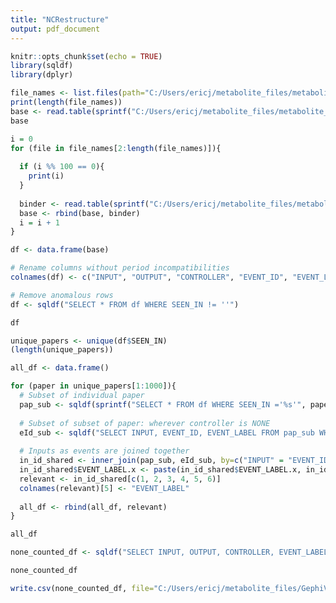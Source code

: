 ```yaml
---
title: "NCRestructure"
output: pdf_document
---
```


```r
knitr::opts_chunk$set(echo = TRUE)
library(sqldf)
library(dplyr)
```

```r
file_names <- list.files(path="C:/Users/ericj/metabolite_files/metabolite_tsvs/")
print(length(file_names))
base <- read.table(sprintf("C:/Users/ericj/metabolite_files/metabolite_tsvs/%s", file_names[1]), sep="\t", header=TRUE, fill=TRUE, quote="\"")[c(1:5, 19)]
base
```

```r
i = 0
for (file in file_names[2:length(file_names)]){
  
  if (i %% 100 == 0){
    print(i)
  }
  
  binder <- read.table(sprintf("C:/Users/ericj/metabolite_files/metabolite_tsvs/%s", file), sep="\t", header=TRUE, fill=TRUE, quote="\"")[c(1:5, 19)]
  base <- rbind(base, binder)
  i = i + 1
}

df <- data.frame(base)

# Rename columns without period incompatibilities
colnames(df) <- c("INPUT", "OUTPUT", "CONTROLLER", "EVENT_ID", "EVENT_LABEL", "SEEN_IN")

# Remove anomalous rows
df <- sqldf("SELECT * FROM df WHERE SEEN_IN != ''")

df
```

```r
unique_papers <- unique(df$SEEN_IN)
(length(unique_papers))
```

```r
all_df <- data.frame()

for (paper in unique_papers[1:1000]){
  # Subset of individual paper
  pap_sub <- sqldf(sprintf("SELECT * FROM df WHERE SEEN_IN ='%s'", paper))
  
  # Subset of subset of paper: wherever controller is NONE
  eId_sub <- sqldf("SELECT INPUT, EVENT_ID, EVENT_LABEL FROM pap_sub WHERE CONTROLLER = 'NONE'")
  
  # Inputs as events are joined together
  in_id_shared <- inner_join(pap_sub, eId_sub, by=c("INPUT" = "EVENT_ID"))
  in_id_shared$EVENT_LABEL.x <- paste(in_id_shared$EVENT_LABEL.x, in_id_shared$EVENT_LABEL.y)
  relevant <- in_id_shared[c(1, 2, 3, 4, 5, 6)]
  colnames(relevant)[5] <- "EVENT_LABEL"
  
  all_df <- rbind(all_df, relevant)
}

all_df
```

```r
none_counted_df <- sqldf("SELECT INPUT, OUTPUT, CONTROLLER, EVENT_LABEL, COUNT(*) AS COUNTER, SEEN_IN FROM all_df GROUP BY OUTPUT, CONTROLLER, EVENT_LABEL ORDER BY COUNTER DESC")

none_counted_df
```
```r
write.csv(none_counted_df, file="C:/Users/ericj/metabolite_files/GephiVizFiles/NCCount_df.csv", row.names=FALSE)
```